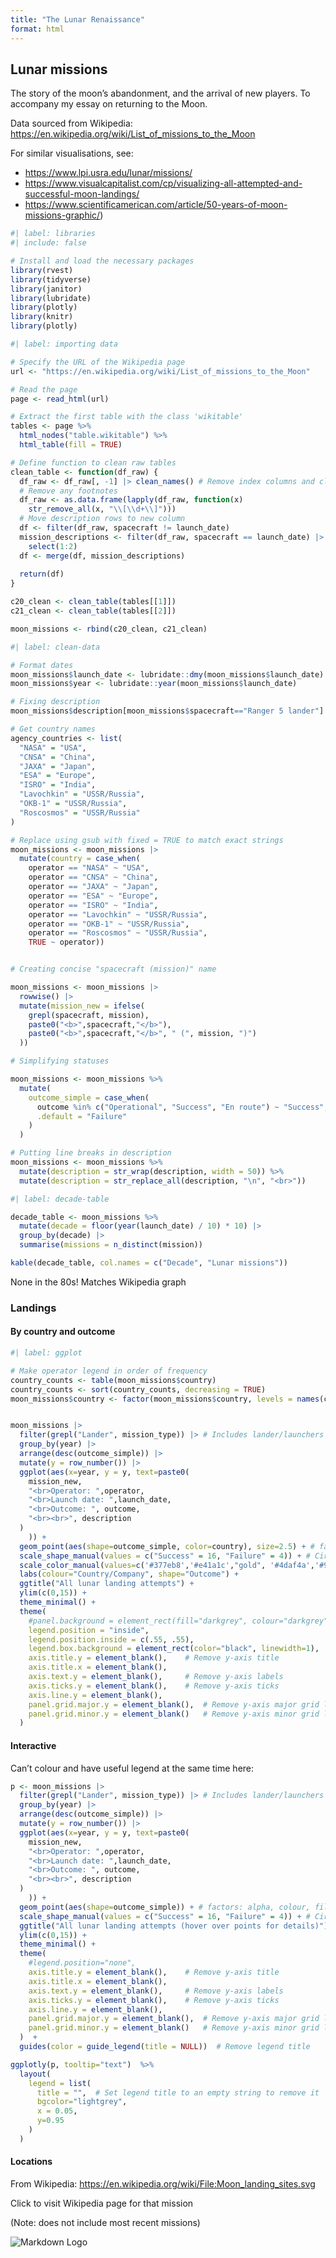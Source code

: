 ```yaml
---
title: "The Lunar Renaissance"
format: html
---
```



## Lunar missions

The story of the moon's abandonment, and the arrival of new players. To accompany my essay on returning to the Moon.

Data sourced from Wikipedia: <https://en.wikipedia.org/wiki/List_of_missions_to_the_Moon>

For similar visualisations, see:

-   <https://www.lpi.usra.edu/lunar/missions/>
-   <https://www.visualcapitalist.com/cp/visualizing-all-attempted-and-successful-moon-landings/>
-   <https://www.scientificamerican.com/article/50-years-of-moon-missions-graphic/>)

```r
#| label: libraries
#| include: false

# Install and load the necessary packages
library(rvest)
library(tidyverse)
library(janitor)
library(lubridate)
library(plotly)
library(knitr)
library(plotly)
```

```r
#| label: importing data

# Specify the URL of the Wikipedia page
url <- "https://en.wikipedia.org/wiki/List_of_missions_to_the_Moon"

# Read the page
page <- read_html(url)

# Extract the first table with the class 'wikitable'
tables <- page %>%
  html_nodes("table.wikitable") %>%
  html_table(fill = TRUE)

# Define function to clean raw tables
clean_table <- function(df_raw) {
  df_raw <- df_raw[, -1] |> clean_names() # Remove index columns and clean column names
  # Remove any footnotes
  df_raw <- as.data.frame(lapply(df_raw, function(x)
    str_remove_all(x, "\\[\\d+\\]")))
  # Move description rows to new column
  df <- filter(df_raw, spacecraft != launch_date)
  mission_descriptions <- filter(df_raw, spacecraft == launch_date) |> rename(description = spacecraft) |>
    select(1:2)
  df <- merge(df, mission_descriptions)
  
  return(df)
}

c20_clean <- clean_table(tables[[1]])
c21_clean <- clean_table(tables[[2]])

moon_missions <- rbind(c20_clean, c21_clean)
```

```r
#| label: clean-data

# Format dates
moon_missions$launch_date <- lubridate::dmy(moon_missions$launch_date)
moon_missions$year <- lubridate::year(moon_missions$launch_date)

# Fixing description
moon_missions$description[moon_missions$spacecraft=="Ranger 5 lander"] <- "Solar panels erroneously disengaged from power system, failed 9 hours after launch when batteries were depleted. Missed the Moon as course correction was not completed."

# Get country names
agency_countries <- list(
  "NASA" = "USA",
  "CNSA" = "China",
  "JAXA" = "Japan",
  "ESA" = "Europe",
  "ISRO" = "India",
  "Lavochkin" = "USSR/Russia",
  "OKB-1" = "USSR/Russia",
  "Roscosmos" = "USSR/Russia"
)

# Replace using gsub with fixed = TRUE to match exact strings
moon_missions <- moon_missions |> 
  mutate(country = case_when(
    operator == "NASA" ~ "USA",
    operator == "CNSA" ~ "China",
    operator == "JAXA" ~ "Japan",
    operator == "ESA" ~ "Europe",
    operator == "ISRO" ~ "India",
    operator == "Lavochkin" ~ "USSR/Russia",
    operator == "OKB-1" ~ "USSR/Russia",
    operator == "Roscosmos" ~ "USSR/Russia",
    TRUE ~ operator))


# Creating concise "spacecraft (mission)" name

moon_missions <- moon_missions |> 
  rowwise() |> 
  mutate(mission_new = ifelse(
    grepl(spacecraft, mission),
    paste0("<b>",spacecraft,"</b>"),
    paste0("<b>",spacecraft,"</b>", " (", mission, ")")
  ))

# Simplifying statuses

moon_missions <- moon_missions %>%
  mutate(
    outcome_simple = case_when(
      outcome %in% c("Operational", "Success", "En route") ~ "Success",
      .default = "Failure"
    )
  )

# Putting line breaks in description
moon_missions <- moon_missions %>%
  mutate(description = str_wrap(description, width = 50)) %>%
  mutate(description = str_replace_all(description, "\n", "<br>"))

```

```r
#| label: decade-table

decade_table <- moon_missions %>%
  mutate(decade = floor(year(launch_date) / 10) * 10) |> 
  group_by(decade) |> 
  summarise(missions = n_distinct(mission))

kable(decade_table, col.names = c("Decade", "Lunar missions"))
```

None in the 80s! Matches Wikipedia graph

### Landings

#### By country and outcome

```r
#| label: ggplot

# Make operator legend in order of frequency
country_counts <- table(moon_missions$country)
country_counts <- sort(country_counts, decreasing = TRUE) 
moon_missions$country <- factor(moon_missions$country, levels = names(country_counts))


moon_missions |> 
  filter(grepl("Lander", mission_type)) |> # Includes lander/launchers like LEM
  group_by(year) |> 
  arrange(desc(outcome_simple)) |> 
  mutate(y = row_number()) |> 
  ggplot(aes(x=year, y = y, text=paste0(
    mission_new,  
    "<br>Operator: ",operator,
    "<br>Launch date: ",launch_date, 
    "<br>Outcome: ", outcome,
    "<br><br>", description
  )
    )) +
  geom_point(aes(shape=outcome_simple, color=country), size=2.5) + # factors: alpha, colour, fill, shape, size 
  scale_shape_manual(values = c("Success" = 16, "Failure" = 4)) + # Circle for Success, Cross for Failure
  scale_color_manual(values=c('#377eb8','#e41a1c',"gold", '#4daf4a','#984ea3','#ff7f00','darkblue','#a65628','#f781bf','#999999')) +
  labs(colour="Country/Company", shape="Outcome") +
  ggtitle("All lunar landing attempts") +
  ylim(c(0,15)) + 
  theme_minimal() +
  theme(
    #panel.background = element_rect(fill="darkgrey", colour="darkgrey"),
    legend.position = "inside",
    legend.position.inside = c(.55, .55),
    legend.box.background = element_rect(color="black", linewidth=1),
    axis.title.y = element_blank(),    # Remove y-axis title
    axis.title.x = element_blank(),
    axis.text.y = element_blank(),     # Remove y-axis labels
    axis.ticks.y = element_blank(),    # Remove y-axis ticks
    axis.line.y = element_blank(),
    panel.grid.major.y = element_blank(),  # Remove y-axis major grid lines
    panel.grid.minor.y = element_blank()   # Remove y-axis minor grid lines
  )
```

#### Interactive

Can't colour and have useful legend at the same time here:

```r

p <- moon_missions |> 
  filter(grepl("Lander", mission_type)) |> # Includes lander/launchers like LEM
  group_by(year) |> 
  arrange(desc(outcome_simple)) |> 
  mutate(y = row_number()) |> 
  ggplot(aes(x=year, y = y, text=paste0(
    mission_new,  
    "<br>Operator: ",operator,
    "<br>Launch date: ",launch_date, 
    "<br>Outcome: ", outcome,
    "<br><br>", description
  )
    )) +
  geom_point(aes(shape=outcome_simple)) + # factors: alpha, colour, fill, shape, size 
  scale_shape_manual(values = c("Success" = 16, "Failure" = 4)) + # Circle for Success, Cross for Failure
  ggtitle("All lunar landing attempts (hover over points for details)") +
  ylim(c(0,15)) + 
  theme_minimal() +
  theme(
    #legend.position="none",
    axis.title.y = element_blank(),    # Remove y-axis title
    axis.title.x = element_blank(),
    axis.text.y = element_blank(),     # Remove y-axis labels
    axis.ticks.y = element_blank(),    # Remove y-axis ticks
    axis.line.y = element_blank(),
    panel.grid.major.y = element_blank(),  # Remove y-axis major grid lines
    panel.grid.minor.y = element_blank()   # Remove y-axis minor grid lines
  )  +
  guides(color = guide_legend(title = NULL))  # Remove legend title

ggplotly(p, tooltip="text")  %>%
  layout(
    legend = list(
      title = "",  # Set legend title to an empty string to remove it
      bgcolor="lightgrey",
      x = 0.05,
      y=0.95
    )
  )

```

#### Locations

From Wikipedia: <https://en.wikipedia.org/wiki/File:Moon_landing_sites.svg>

Click to visit Wikipedia page for that mission

(Note: does not include most recent missions)

<img src="https://upload.wikimedia.org/wikipedia/commons/3/34/Moon_landing_sites.svg" alt="Markdown Logo"/>
